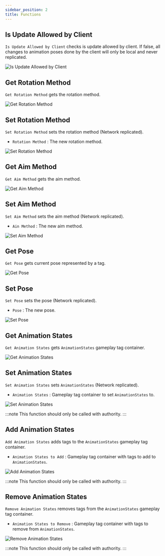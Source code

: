 ```yaml
---
sidebar_position: 2
title: Functions
---
```



## Is Update Allowed by Client

`Is Update Allowed by Client` checks is update allowed by client. If false, all
changes to animation poses done by the client will only be local and never
replicated.

![Is Update Allowed by Client](_static/img/functions/is-update-allowed-by-client.png)

## Get Rotation Method

`Get Rotation Method` gets the rotation method.

![Get Rotation Method](_static/img/functions/get-rotation-method.png)

## Set Rotation Method

`Set Rotation Method` sets the rotation method (Network replicated).
* `Rotation Method` <Step text="1"/> : The new rotation method.

![Set Rotation Method](_static/img/functions/set-rotation-method.png)

## Get Aim Method

`Get Aim Method` gets the aim method.

![Get Aim Method](_static/img/functions/get-aim-method.png)

## Set Aim Method

`Set Aim Method` sets the aim method (Network replicated).

* `Ain Method` <Step text="1"/> : The new aim method.

![Set Aim Method](_static/img/functions/set-aim-method.png)

## Get Pose

`Get Pose` gets current pose represented by a tag.

![Get Pose](_static/img/functions/get-pose.png)

## Set Pose

`Set Pose` sets the pose (Network replicated).
* `Pose` <Step text="1"/> : The new pose.

![Set Pose](_static/img/functions/set-pose.png)

## Get Animation States

`Get Animation States` gets `AnimationStates` gameplay tag container.

![Get Animation States](_static/img/functions/get-animation-states.png)

## Set Animation States

`Set Animation States` sets `AnimationStates` (Network replicated).
* `Animation States` <Step text="1"/> : Gameplay tag container to set
`AnimationStates` to.

![Set Animation States](_static/img/functions/set-animation-states.png)

:::note
This function should only be called with authority.
:::

## Add Animation States

`Add Animation States` adds tags to the `AnimationStates` gameplay tag container.
* `Animation States to Add` <Step text="1"/> : Gameplay tag container with tags
to add to `AnimationStates`.

![Add Animation States](_static/img/functions/add-animation-states.png)

:::note
This function should only be called with authority.
:::

## Remove Animation States

`Remove Animation States` removes tags from the `AnimationStates` gameplay tag
container.
* `Animation States to Remove` <Step text="1"/> : Gameplay tag container with
tags to remove from `AnimationStates`.

![Remove Animation States](_static/img/functions/remove-animation-states.png)

:::note
This function should only be called with authority.
:::